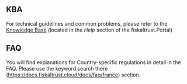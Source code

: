 
## KBA 
For technical guidelines and common problems, please refer to the [Knowledge Base](https://portal.fiskaltrust.fr/KBArticle) (located in the _Help_ section of the fiskaltrust.Portal) 

## FAQ
You will find explanations for Country-specific regulations in detail in the FAQ. Please use the keyword search there
(https://docs.fiskaltrust.cloud/docs/faq/france) section.
